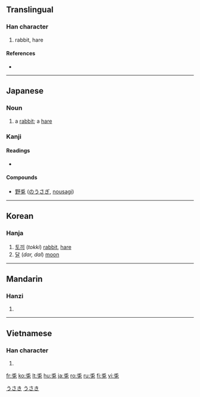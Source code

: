 {{also|兔}}
==Translingual==

===Han character===
{{Han char|rn=10|rad=儿|as=05|sn=7|four=|canj=竹中日戈 (HLAI)}}

# rabbit, hare

====References====
* {{Han ref|kx=0124.240|dkj=01359|dj=0264.040|hdz=10270.050|uh=514E|ud=20814}}

----

==Japanese==

===Noun===
{{ja-noun|k|hira=うさぎ|rom=usagi|hidx=うさき}}

# a [[rabbit]]; a [[hare]]

===Kanji===
{{ja-kanji|grade=|rs=儿05}}

====Readings====
* {{ja-readings|on=[[と]] (to)|kun=[[うさぎ]] (usagi)}}

====Compounds====
* [[野兎]] ([[のうさぎ]], [[nousagi]])

[[Category:1000 Japanese basic words|うさき]]
[[Category:ja:Mammals|うさき]]

----

==Korean==

===Hanja===
{{ko-hanja|hangeul=토|rv=to|mr=t'o}}

# [[토끼]] (''tokki'') [[rabbit]], [[hare]]
# [[달]] (''dar, dal'') [[moon]]

----

==Mandarin==

===Hanzi===
{{cmn-hanzi|pin=[[tù]] ([[tu4]])|wg=t'u<sup>4</sup>}}

# {{defn|Mandarin|sort=儿05}}

----

==Vietnamese==

===Han character===
{{vi-hantu|[[thỏ]], [[thố]]|rs=儿05}}

# {{defn|Vietnamese|sort=儿05}}

[[fr:兎]]
[[ko:兎]]
[[lt:兎]]
[[hu:兎]]
[[ja:兎]]
[[ro:兎]]
[[ru:兎]]
[[fi:兎]]
[[vi:兎]]